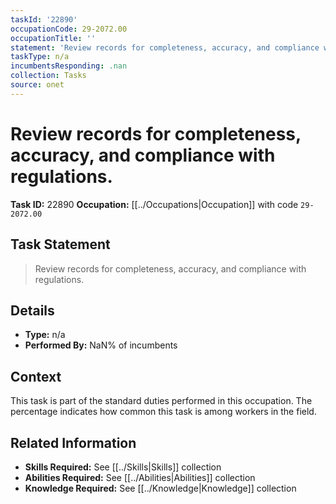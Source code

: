 ```yaml
---
taskId: '22890'
occupationCode: 29-2072.00
occupationTitle: ''
statement: 'Review records for completeness, accuracy, and compliance with regulations.'
taskType: n/a
incumbentsResponding: .nan
collection: Tasks
source: onet
---
```

# Review records for completeness, accuracy, and compliance with regulations.

**Task ID:** 22890
**Occupation:** [[../Occupations|Occupation]] with code `29-2072.00`

## Task Statement

> Review records for completeness, accuracy, and compliance with regulations.

## Details

- **Type:** n/a
- **Performed By:** NaN% of incumbents

## Context

This task is part of the standard duties performed in this occupation. The percentage indicates how common this task is among workers in the field.

## Related Information

- **Skills Required:** See [[../Skills|Skills]] collection
- **Abilities Required:** See [[../Abilities|Abilities]] collection
- **Knowledge Required:** See [[../Knowledge|Knowledge]] collection
